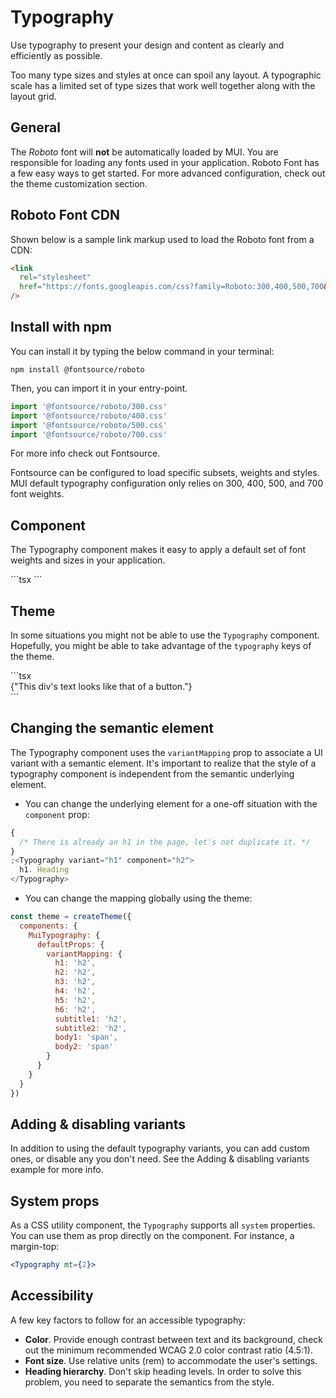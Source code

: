 
# Typography

<p className="description">
  Use typography to present your design and content as clearly and efficiently
  as possible.
</p>

Too many type sizes and styles at once can spoil any layout.
A typographic scale has a limited set of type sizes that work well together along with the layout grid.

## General

The _Roboto_ font will **not** be automatically loaded by MUI.
You are responsible for loading any fonts used in your application.
Roboto Font has a few easy ways to get started. For more advanced configuration, check out
the theme customization section.

## Roboto Font CDN

Shown below is a sample link markup used to load the Roboto font from a CDN:

```html
<link
  rel="stylesheet"
  href="https://fonts.googleapis.com/css?family=Roboto:300,400,500,700&display=swap"
/>
```

## Install with npm

You can install it by typing the below command in your terminal:

`npm install @fontsource/roboto`

Then, you can import it in your entry-point.

```js
import '@fontsource/roboto/300.css'
import '@fontsource/roboto/400.css'
import '@fontsource/roboto/500.css'
import '@fontsource/roboto/700.css'
```

For more info check out Fontsource.

Fontsource can be configured to load specific subsets, weights and styles.
MUI default typography configuration only relies on 300, 400, 500, and 700 font weights.

## Component

The Typography component makes it easy to apply a default set of font weights and sizes in your application.

<Types />
```tsx
<Types />
```

## Theme

In some situations you might not be able to use the `Typography` component.
Hopefully, you might be able to take advantage of the `typography` keys of the theme.

<TypographyTheme />
```tsx
<Div>{"This div's text looks like that of a button."}</Div>
```

## Changing the semantic element

The Typography component uses the `variantMapping` prop to associate a UI variant with a semantic element.
It's important to realize that the style of a typography component is independent from the semantic underlying element.

- You can change the underlying element for a one-off situation with the `component` prop:

```jsx
{
  /* There is already an h1 in the page, let's not duplicate it. */
}
;<Typography variant="h1" component="h2">
  h1. Heading
</Typography>
```

- You can change the mapping globally using the theme:

```js
const theme = createTheme({
  components: {
    MuiTypography: {
      defaultProps: {
        variantMapping: {
          h1: 'h2',
          h2: 'h2',
          h3: 'h2',
          h4: 'h2',
          h5: 'h2',
          h6: 'h2',
          subtitle1: 'h2',
          subtitle2: 'h2',
          body1: 'span',
          body2: 'span'
        }
      }
    }
  }
})
```

## Adding & disabling variants

In addition to using the default typography variants, you can add custom ones, or disable any you don't need. See the Adding & disabling variants example for more info.

## System props

As a CSS utility component, the `Typography` supports all `system` properties. You can use them as prop directly on the component.
For instance, a margin-top:

```jsx
<Typography mt={2}>
```

## Accessibility

A few key factors to follow for an accessible typography:

- **Color**. Provide enough contrast between text and its background, check out the minimum recommended WCAG 2.0 color contrast ratio (4.5:1).
- **Font size**. Use relative units (rem) to accommodate the user's settings.
- **Heading hierarchy**. Don't skip heading levels. In order to solve this problem, you need to separate the semantics from the style.
